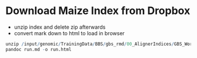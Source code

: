 # Download Maize Index from Dropbox 

- unzip index and delete zip afterwards
- convert mark down to html to load in browser


```r

unzip /input/genomic/TrainingData/BBS/gbs_rmd/00_AlignerIndices/GBS_Workshop_Maize.zip
pandoc run.md -o run.html

```
